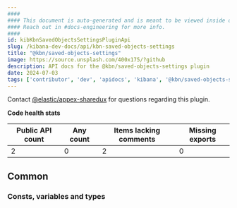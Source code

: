 ```yaml
---
####
#### This document is auto-generated and is meant to be viewed inside our experimental, new docs system.
#### Reach out in #docs-engineering for more info.
####
id: kibKbnSavedObjectsSettingsPluginApi
slug: /kibana-dev-docs/api/kbn-saved-objects-settings
title: "@kbn/saved-objects-settings"
image: https://source.unsplash.com/400x175/?github
description: API docs for the @kbn/saved-objects-settings plugin
date: 2024-07-03
tags: ['contributor', 'dev', 'apidocs', 'kibana', '@kbn/saved-objects-settings']
---
```




Contact [@elastic/appex-sharedux](https://github.com/orgs/elastic/teams/appex-sharedux) for questions regarding this plugin.

**Code health stats**

| Public API count  | Any count | Items lacking comments | Missing exports |
|-------------------|-----------|------------------------|-----------------|
| 2 | 0 | 2 | 0 |

## Common

### Consts, variables and types
<DocDefinitionList data={kbnSavedObjectsSettingsObj.common.misc}/>

